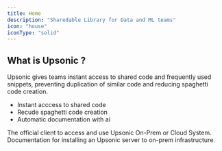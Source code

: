 ```yaml
---
title: Home
description: "Sharedable Library for Data and ML teams"
icon: "house"
iconType: "solid"
---
```



## What is Upsonic ?
Upsonic gives teams instant access to shared code and frequently used snippets, preventing duplication of similar code and reducing spaghetti code creation.


- Instant acccess to shared code
- Recude spaghetti code creation
- Automatic documentation with ai


<CardGroup cols={2}>
  <Card title="Client" icon="laptop" href="/client/welcome">
    The official client to access and use Upsonic On-Prem or Cloud System.
  </Card>
  <Card title="On-Prem" icon="server" href="/on-prem/welcome">
    Documentation for installing an Upsonic server to on-prem infrastructure.
  </Card>
</CardGroup>
